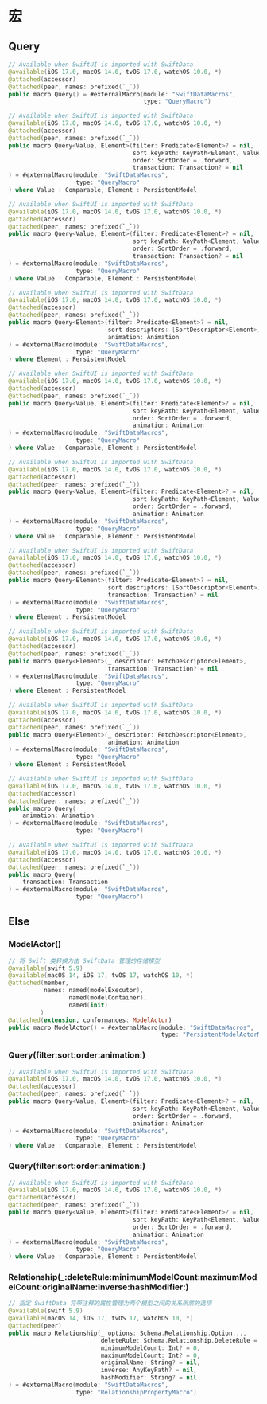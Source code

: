 # 宏

## Query

```swift
// Available when SwiftUI is imported with SwiftData
@available(iOS 17.0, macOS 14.0, tvOS 17.0, watchOS 10.0, *)
@attached(accessor)
@attached(peer, names: prefixed(`_`))
public macro Query() = #externalMacro(module: "SwiftDataMacros",
                                      type: "QueryMacro")
```

```swift
// Available when SwiftUI is imported with SwiftData
@available(iOS 17.0, macOS 14.0, tvOS 17.0, watchOS 10.0, *)
@attached(accessor)
@attached(peer, names: prefixed(`_`))
public macro Query<Value, Element>(filter: Predicate<Element>? = nil,
                                   sort keyPath: KeyPath<Element, Value>,
                                   order: SortOrder = .forward,
                                   transaction: Transaction? = nil
) = #externalMacro(module: "SwiftDataMacros",
                   type: "QueryMacro"
) where Value : Comparable, Element : PersistentModel
```

```swift
// Available when SwiftUI is imported with SwiftData
@available(iOS 17.0, macOS 14.0, tvOS 17.0, watchOS 10.0, *)
@attached(accessor)
@attached(peer, names: prefixed(`_`))
public macro Query<Value, Element>(filter: Predicate<Element>? = nil,
                                   sort keyPath: KeyPath<Element, Value?>,
                                   order: SortOrder = .forward,
                                   transaction: Transaction? = nil
) = #externalMacro(module: "SwiftDataMacros",
                   type: "QueryMacro"
) where Value : Comparable, Element : PersistentModel
```

```swift
// Available when SwiftUI is imported with SwiftData
@available(iOS 17.0, macOS 14.0, tvOS 17.0, watchOS 10.0, *)
@attached(accessor)
@attached(peer, names: prefixed(`_`))
public macro Query<Element>(filter: Predicate<Element>? = nil,
                            sort descriptors: [SortDescriptor<Element>] = [],
                            animation: Animation
) = #externalMacro(module: "SwiftDataMacros",
                   type: "QueryMacro"
) where Element : PersistentModel
```

```swift
// Available when SwiftUI is imported with SwiftData
@available(iOS 17.0, macOS 14.0, tvOS 17.0, watchOS 10.0, *)
@attached(accessor)
@attached(peer, names: prefixed(`_`))
public macro Query<Value, Element>(filter: Predicate<Element>? = nil,
                                   sort keyPath: KeyPath<Element, Value>,
                                   order: SortOrder = .forward,
                                   animation: Animation
) = #externalMacro(module: "SwiftDataMacros",
                   type: "QueryMacro"
) where Value : Comparable, Element : PersistentModel
```

```swift
// Available when SwiftUI is imported with SwiftData
@available(iOS 17.0, macOS 14.0, tvOS 17.0, watchOS 10.0, *)
@attached(accessor)
@attached(peer, names: prefixed(`_`))
public macro Query<Value, Element>(filter: Predicate<Element>? = nil,
                                   sort keyPath: KeyPath<Element, Value?>,
                                   order: SortOrder = .forward,
                                   animation: Animation
) = #externalMacro(module: "SwiftDataMacros",
                   type: "QueryMacro"
) where Value : Comparable, Element : PersistentModel
```

```swift
// Available when SwiftUI is imported with SwiftData
@available(iOS 17.0, macOS 14.0, tvOS 17.0, watchOS 10.0, *)
@attached(accessor)
@attached(peer, names: prefixed(`_`))
public macro Query<Element>(filter: Predicate<Element>? = nil,
                            sort descriptors: [SortDescriptor<Element>] = [],
                            transaction: Transaction? = nil
) = #externalMacro(module: "SwiftDataMacros",
                   type: "QueryMacro"
) where Element : PersistentModel
```

```swift
// Available when SwiftUI is imported with SwiftData
@available(iOS 17.0, macOS 14.0, tvOS 17.0, watchOS 10.0, *)
@attached(accessor)
@attached(peer, names: prefixed(`_`))
public macro Query<Element>(_ descriptor: FetchDescriptor<Element>,
                            transaction: Transaction? = nil
) = #externalMacro(module: "SwiftDataMacros",
                   type: "QueryMacro"
) where Element : PersistentModel
```

```swift
// Available when SwiftUI is imported with SwiftData
@available(iOS 17.0, macOS 14.0, tvOS 17.0, watchOS 10.0, *)
@attached(accessor)
@attached(peer, names: prefixed(`_`))
public macro Query<Element>(_ descriptor: FetchDescriptor<Element>,
                            animation: Animation
) = #externalMacro(module: "SwiftDataMacros",
                   type: "QueryMacro"
) where Element : PersistentModel
```

```swift
// Available when SwiftUI is imported with SwiftData
@available(iOS 17.0, macOS 14.0, tvOS 17.0, watchOS 10.0, *)
@attached(accessor)
@attached(peer, names: prefixed(`_`))
public macro Query(
    animation: Animation
) = #externalMacro(module: "SwiftDataMacros",
                   type: "QueryMacro")
```

```swift
// Available when SwiftUI is imported with SwiftData
@available(iOS 17.0, macOS 14.0, tvOS 17.0, watchOS 10.0, *)
@attached(accessor)
@attached(peer, names: prefixed(`_`))
public macro Query(
    transaction: Transaction
) = #externalMacro(module: "SwiftDataMacros",
                   type: "QueryMacro")
```

## Else

### ModelActor()

```swift
// 将 Swift 类转换为由 SwiftData 管理的存储模型
@available(swift 5.9)
@available(macOS 14, iOS 17, tvOS 17, watchOS 10, *)
@attached(member,
          names: named(modelExecutor),
                 named(modelContainer),
                 named(init)
         )
@attached(extension, conformances: ModelActor)
public macro ModelActor() = #externalMacro(module: "SwiftDataMacros",
                                           type: "PersistentModelActorMacro")
```

### Query(filter:sort:order:animation:)

```swift
// Available when SwiftUI is imported with SwiftData
@available(iOS 17.0, macOS 14.0, tvOS 17.0, watchOS 10.0, *)
@attached(accessor)
@attached(peer, names: prefixed(`_`))
public macro Query<Value, Element>(filter: Predicate<Element>? = nil,
                                   sort keyPath: KeyPath<Element, Value>,
                                   order: SortOrder = .forward,
                                   animation: Animation
) = #externalMacro(module: "SwiftDataMacros",
                   type: "QueryMacro"
) where Value : Comparable, Element : PersistentModel
```

### Query(filter:sort:order:animation:)

```swift
// Available when SwiftUI is imported with SwiftData
@available(iOS 17.0, macOS 14.0, tvOS 17.0, watchOS 10.0, *)
@attached(accessor)
@attached(peer, names: prefixed(`_`))
public macro Query<Value, Element>(filter: Predicate<Element>? = nil,
                                   sort keyPath: KeyPath<Element, Value?>,
                                   order: SortOrder = .forward,
                                   animation: Animation
) = #externalMacro(module: "SwiftDataMacros",
                   type: "QueryMacro"
) where Value : Comparable, Element : PersistentModel
```

### Relationship(\_:deleteRule:minimumModelCount:maximumModelCount:originalName:inverse:hashModifier:)

```swift
// 指定 SwiftData 将带注释的属性管理为两个模型之间的关系所需的选项
@available(swift 5.9)
@available(macOS 14, iOS 17, tvOS 17, watchOS 10, *)
@attached(peer)
public macro Relationship(_ options: Schema.Relationship.Option...,
                          deleteRule: Schema.Relationship.DeleteRule = .nullify,
                          minimumModelCount: Int? = 0,
                          maximumModelCount: Int? = 0,
                          originalName: String? = nil,
                          inverse: AnyKeyPath? = nil,
                          hashModifier: String? = nil
) = #externalMacro(module: "SwiftDataMacros",
                   type: "RelationshipPropertyMacro")
```
